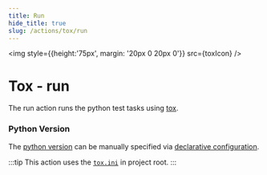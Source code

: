 ```yaml
---
title: Run
hide_title: true
slug: /actions/tox/run
---
```



<img style={{height:'75px', margin: '20px 0 20px 0'}} src={toxIcon} />

# Tox - run

The run action runs the python test tasks using [tox](https://docs.pytest.org/en/7.4.x/).

### Python Version

The [python version](/config/python) can be manually specified via [declarative configuration](/config).

:::tip
This action uses the [`tox.ini`](https://tox.wiki/en/latest/config.html) in project root.
:::
